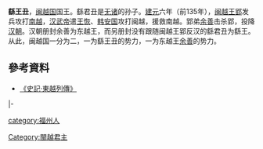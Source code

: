 {{noteTA
|1=zh-hans:余善; zh-hant:餘善;
}}
{{百越君王
|名稱=繇王丑
|閩越代數=9
|前任=[[騶郢|閩越王郢]]
|繼任=[[居股|繇王居股]]
|畫像=
|畫像大小=
|說明=
|在位=前135年—{{fact|前120年|time-2014-2-23}}
|年號=
|姓名=騶丑
|封號=繇王
|字=
|號=
|別名=
|出生年=
|逝世年={{fact|前120年|time-2014-2-23}}
|廟號=
|諡號=
|尊號=
|陵墓=
|父親=
|嫡母=
|母親=
|后妃=
|兄弟=
|姊妹=
|子女=
}}
'''繇王丑'''，[[闽越国|闽越国]]国王。繇君丑是[[无诸|无诸]]的孙子。[[建元_(西汉)|建元]]六年（前135年），[[郢_(閩越國王)|闽越王郢]]发兵攻打[[南越|南越]]，[[汉武帝|汉武帝]]遣[[王恢|王恢]]、[[韩安国|韩安国]]攻打闽越，援救南越。郢弟[[余善|余善]]击杀郢，投降[[汉朝|汉朝]]。汉朝册封余善为东越王，而另册封没有跟随闽越王郢反汉的繇君丑为繇王。从此，闽越国一分为二，一为繇王丑的势力，一为东越王[[余善|余善]]的势力。

== 參考資料 ==
*[[s:史記/卷114|《史記·東越列傳》]]

{{s-start}}
{{s-hou|[[閩越國|繇王]]||？||？}}
|-
{{s-before|[[郢_(閩越國王)|郢]]|闽越王}}
{{s-title|[[闽越国|闽越国]][[闽越王|君主]]<br />繇王|前135年-？}}
{{s-after|[[居股|居股]]|繇王}}
{{s-end}}

{{minyue-bio-stub}}
{{閩越國}}
[[Category:閩越君主|Category:閩越君主]]
[[category:福州人|category:福州人]]